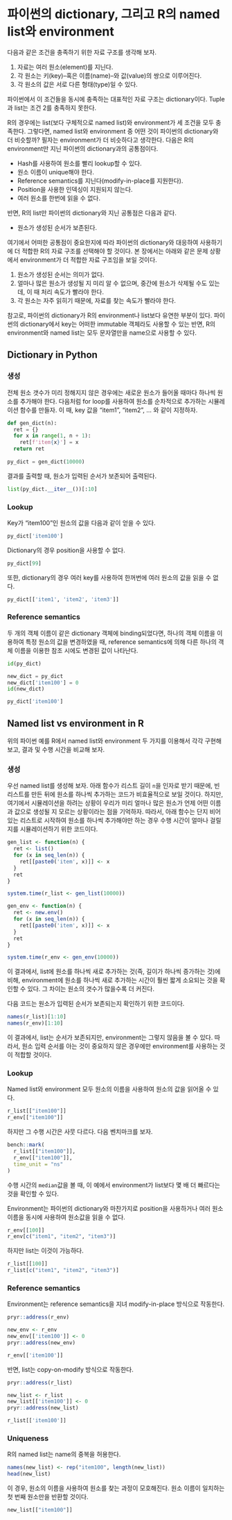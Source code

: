 # 파이썬의 dictionary, 그리고 R의 named list와 environment {#dictionary-named-list-environment}

다음과 같은 조건을 충족하기 위한 자료 구조를 생각해 보자.

1. 자료는 여러 원소(element)를 지닌다.
2. 각 원소는 키(key)--혹은 이름(name)--와 값(value)의 쌍으로 이루어진다.
3. 각 원소의 값은 서로 다른 형태(type)일 수 있다.

파이썬에서 이 조건들을 동시에 충족하는 대표적인 자료 구조는 dictionary이다. Tuple과 list는 조건 2를 충족하지 못한다.

R의 경우에는 list(보다 구체적으로 named list)와 environment가 세 조건을 모두 충족한다. 그렇다면, named list와 environment 중 어떤 것이 파이썬의 dictionary와 더 비슷할까? 필자는 environment가 더 비슷하다고 생각한다. 다음은 R의 environment만 지닌 파이썬의 dictionary과의 공통점이다.

- Hash를 사용하여 원소를 빨리 lookup할 수 있다.
- 원소 이름이 unique해야 한다. 
- Reference semantics를 지닌다(modify-in-place를 지원한다).
- Position을 사용한 인덱싱이 지원되지 않는다.
- 여러 원소를 한번에 읽을 수 없다.

반면, R의 list만 파이썬의 dictionary와 지닌 공통점은 다음과 같다.

- 원소가 생성된 순서가 보존된다.

여기에서 어떠한 공통점이 중요한지에 따라 파이썬의 dictionary와 대응하여 사용하기에 더 적합한 R의 자료 구조를 선택해야 할 것이다. 본 장에서는 아래와 같은 문제 상황에서 environment가 더 적합한 자료 구조임을 보일 것이다.

1. 원소가 생성된 순서는 의미가 없다.
2. 얼마나 많은 원소가 생성될 지 미리 알 수 없으며, 중간에 원소가 삭제될 수도 있는데, 이 때 처리 속도가 빨라야 한다.
3. 각 원소는 자주 읽히기 때문에, 자료를 찾는 속도가 빨라야 한다.

참고로, 파이썬의 dictionary가 R의 environment나 list보다 유연한 부분이 있다. 파이썬의 dictionary에서 key는 어떠한 immutable 객체라도 사용할 수 있는 반면, R의 environment와 named list는 모두 문자열만을 name으로 사용할 수 있다.


## Dictionary in Python

### 생성

전체 원소 갯수가 미리 정해지지 않은 경우에는 새로운 원소가 들어올 때마다 하나씩 원소를 추가해야 한다. 다음처럼 for loop를 사용하여 원소를 순차적으로 추가하는 시뮬레이션 함수를 만들자. 이 때, key 값을 "item1", "item2", ... 와 같이 지정하자.

```python
def gen_dict(n):
  ret = {}
  for x in range(1, n + 1):
    ret[f'item{x}'] = x
  return ret
  
py_dict = gen_dict(10000)
```

결과를 출력할 때, 원소가 입력된 순서가 보존되어 출력된다.

```python
list(py_dict.__iter__())[:10]
```


### Lookup

Key가 "item100"인 원소의 값을 다음과 같이 얻을 수 있다.

```python
py_dict['item100']
```

Dictionary의 경우 position을 사용할 수 없다.

```python
py_dict[99]
```

또한, dictionary의 경우 여러 key를 사용하여 한꺼번에 여러 원소의 값을 읽을 수 없다.

```python
py_dict[['item1', 'item2', 'item3']]
```


### Reference semantics

두 개의 객체 이름이 같은 dictionary 객체에 binding되었다면, 하나의 객체 이름을 이용하여 특정 원소의 값을 변경하였을 때, reference semantics에 의해 다른 하나의 객체 이름을 이용한 참조 시에도 변경된 값이 나타난다.

```python
id(py_dict)

new_dict = py_dict
new_dict['item100'] = 0
id(new_dict)

py_dict['item100']
```




## Named list vs environment in R

위의 파이썬 예를 R에서 named list와 environment 두 가지를 이용해서 각각 구현해 보고, 결과 및 수행 시간을 비교해 보자.

### 생성

우선 named list를 생성해 보자. 아래 함수가 리스트 길이 `n`을 인자로 받기 때문에, 빈 리스트를 만든 뒤에 원소를 하나씩 추가하는 코드가 비효율적으로 보일 것이다. 하지만, 여기에서 시뮬레이션을 하려는 상황이 우리가 미리 얼마나 많은 원소가 언제 어떤 이름과 값으로 생성될 지 모르는 상황이라는 점을 기억하자. 따라서, 아래 함수는 단지 비어있는 리스트로 시작하여 원소를 하나씩 추가해야만 하는 경우 수행 시간이 얼마나 걸릴지를 시뮬레이션하기 위한 코드이다. 

```r
gen_list <- function(n) {
  ret <- list()
  for (x in seq_len(n)) {
    ret[[paste0('item', x)]] <- x
  }
  ret
}

system.time(r_list <- gen_list(10000))
```


```r
gen_env <- function(n) {
  ret <- new.env()
  for (x in seq_len(n)) {
    ret[[paste0('item', x)]] <- x
  }
  ret
}

system.time(r_env <- gen_env(10000))
```

이 결과에서, list에 원소를 하나씩 새로 추가하는 것(즉, 길이가 하나씩 증가하는 것)에 비해, environment에 원소를 하나씩 새로 추가하는 시간이 훨씬 짧게 소요되는 것을 확인할 수 있다. 그 차이는 원소의 갯수가 많을수록 더 커진다.


다음 코드는 원소가 입력된 순서가 보존되는지 확인하기 위한 코드이다.

```r
names(r_list)[1:10]
names(r_env)[1:10]
```

이 결과에서, list는 순서가 보존되지만, environment는 그렇지 않음을 볼 수 있다. 따라서, 원소 입력 순서를 아는 것이 중요하지 않은 경우에만 environment를 사용하는 것이 적합할 것이다.


### Lookup

Named list와 environment 모두 원소의 이름을 사용하여 원소의 값을 읽어올 수 있다.

```r
r_list[["item100"]]
r_env[["item100"]]
```

하지만 그 수행 시간은 사뭇 다르다. 다음 벤치마크를 보자.

```r
bench::mark(
  r_list[["item100"]],
  r_env[["item100"]],
  time_unit = "ns"
)
```

수행 시간의 `median`값을 볼 때, 이 예에서 environment가 list보다 몇 배 더 빠르다는 것을 확인할 수 있다.


Environment는 파이썬의 dictionary와 마찬가지로 position을 사용하거나 여러 원소 이름을 동시에 사용하여 원소값을 읽을 수 없다.

```r
r_env[[100]]
r_env[c("item1", "item2", "item3")]
```


하지만 list는 이것이 가능하다.

```r
r_list[[100]]
r_list[c("item1", "item2", "item3")]
```



### Reference semantics

Environment는 reference semantics을 지녀 modify-in-place 방식으로 작동한다.

```r
pryr::address(r_env)

new_env <- r_env
new_env[['item100']] <- 0
pryr::address(new_env)

r_env[['item100']]
```


반면, list는 copy-on-modify 방식으로 작동한다.

```r
pryr::address(r_list)

new_list <- r_list
new_list[['item100']] <- 0
pryr::address(new_list)

r_list[['item100']]
```



### Uniqueness

R의 named list는 name의 중복을 허용한다. 

```r
names(new_list) <- rep("item100", length(new_list))
head(new_list)
```

이 경우, 원소의 이름을 사용하여 원소를 찾는 과정이 모호해진다. 원소 이름이 일치하는 첫 번째 원소만을 반환할 것이다.

```r
new_list[["item100"]]
```



